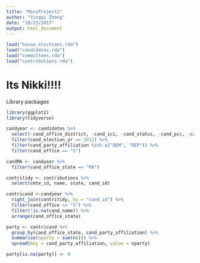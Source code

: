 ```yaml
---
title: "MiniProject2"
author: "Yingqi Zheng"
date: "10/23/2017"
output: html_document
---
```


```r
load("house_elections.rda")
load("candidates.rda")
load("committees.rda")
load("contributions.rda")
```

# Its Nikki!!!!

Library packages
```R
library(ggplot2)
library(tidyverse)
```

```R
candyear <- candidates %>%
  select(-cand_office_district, -cand_ici, -cand_status, -cand_pcc, -cand_st1, -cand_st2, -cand_city, -cand_state, -cand_zip) %>%
  filter(cand_election_yr == 2012) %>%
  filter(cand_party_affiliation %in% c("DEM", "REP")) %>%
  filter(cand_office == "S")
```


```r
candMA <- candyear %>%
  filter(cand_office_state == "MA")
```

```r
contritidy <- contributions %>%
  select(cmte_id, name, state, cand_id)

contricand <-candyear %>%
  right_join(contritidy, by = "cand_id") %>%
  filter(cand_office == "S") %>%
  filter(!is.na(cand_name)) %>%
  arrange(cand_office_state)
```

```R
party <- contricand %>%
  group_by(cand_office_state, cand_party_affiliation) %>%
  summarise(nparty = sum(n())) %>%
  spread(key = cand_party_affiliation, value = nparty)
```


```R
party[is.na(party)] <- 0
```